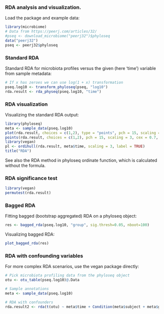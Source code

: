 ### RDA analysis and visualization. 

Load the package and example data:

```r
library(microbiome)
# Data from https://peerj.com/articles/32/
#pseq <- download_microbiome("peerj32")$phyloseq
data("peerj32")
pseq <- peerj32$phyloseq
```

### Standard RDA 

Standard RDA for microbiota profiles versus the given (here 'time')
variable from sample metadata:

```r
# If x has zeroes we can use log(1 + x) transformation
pseq.log10 <- transform_phyloseq(pseq, "log10")
rda.result <- rda_physeq(pseq.log10, "time")
```

### RDA visualization

Visualizing the standard RDA output:

```r
library(phyloseq)
meta <- sample_data(pseq.log10)
plot(rda.result, choices = c(1,2), type = "points", pch = 15, scaling = 3, cex = 0.7, col = meta$time)
points(rda.result, choices = c(1,2), pch = 15, scaling = 3, cex = 0.7, col = meta$time)
library(vegan)
pl <- ordihull(rda.result, meta$time, scaling = 3, label = TRUE)
title("RDA")
```

See also the RDA method in phyloseq ordinate function, which is calculated without the formula.


### RDA significance test

```r
library(vegan)
permutest(rda.result) 
```

### Bagged RDA

Fitting bagged (bootstrap aggregated) RDA on a phyloseq object:

```r
res <- bagged_rda(pseq.log10, "group", sig.thresh=0.05, nboot=100)
```

Visualizing bagged RDA:

```r
plot_bagged_rda(res)
```


### RDA with confounding variables 

For more complex RDA scenarios, use the vegan package directly:

```r
# Pick microbiota profiling data from the phyloseq object
otu <- otu_table(pseq.log10)@.Data

# Sample annotations
meta <- sample_data(pseq.log10)

# RDA with confounders
rda.result2 <- rda(t(otu) ~ meta$time + Condition(meta$subject + meta$gender))
```



